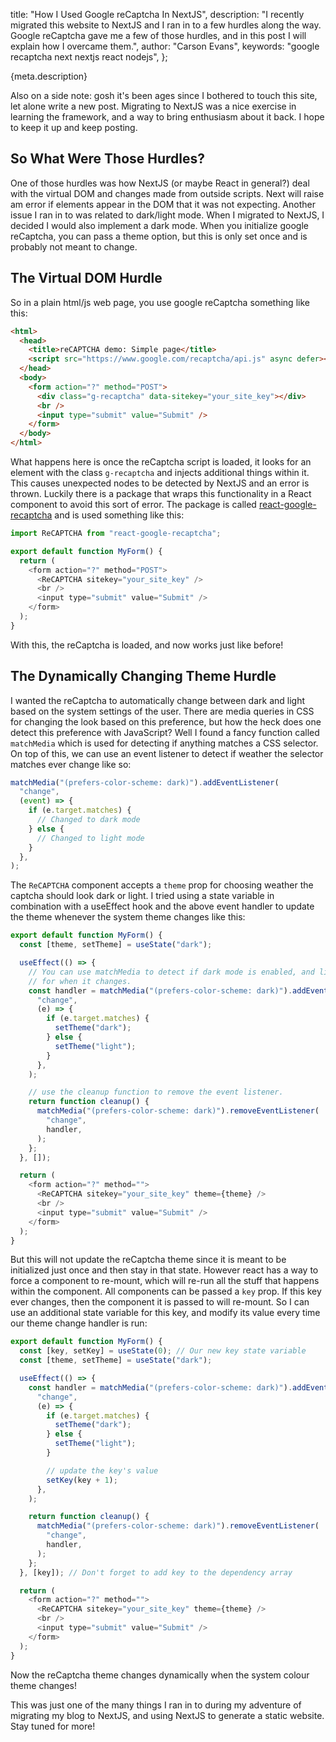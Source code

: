   title: "How I Used Google reCaptcha In NextJS",
  description:
    "I recently migrated this website to NextJS and I ran in to a few hurdles along the way. Google reCaptcha gave me a few of those hurdles, and in this post I will explain how I overcame them.",
  author: "Carson Evans",
  keywords: "google recaptcha next nextjs react nodejs",
};

{meta.description}

Also on a side note: gosh it's been ages since I bothered to touch this site,
let alone write a new post. Migrating to NextJS was a nice exercise in learning
the framework, and a way to bring enthusiasm about it back. I hope to keep it up
and keep posting.

## So What Were Those Hurdles?

One of those hurdles was how NextJS (or maybe React in general?) deal with the
virtual DOM and changes made from outside scripts. Next will raise am error if
elements appear in the DOM that it was not expecting. Another issue I ran in to
was related to dark/light mode. When I migrated to NextJS, I decided I would
also implement a dark mode. When you initialize google reCaptcha, you can pass
a theme option, but this is only set once and is probably not meant to change.

## The Virtual DOM Hurdle

So in a plain html/js web page, you use google reCaptcha something like this:

```html
<html>
  <head>
    <title>reCAPTCHA demo: Simple page</title>
    <script src="https://www.google.com/recaptcha/api.js" async defer></script>
  </head>
  <body>
    <form action="?" method="POST">
      <div class="g-recaptcha" data-sitekey="your_site_key"></div>
      <br />
      <input type="submit" value="Submit" />
    </form>
  </body>
</html>
```

What happens here is once the reCaptcha script is loaded, it looks for an
element with the class `g-recaptcha` and injects additional things within it.
This causes unexpected nodes to be detected by NextJS and an error is thrown.
Luckily there is a package that wraps this functionality in a React component to
avoid this sort of error. The package is called [react-google-recaptcha](https://www.npmjs.com/package/react-google-recaptcha)
and is used something like this:

```js
import ReCAPTCHA from "react-google-recaptcha";

export default function MyForm() {
  return (
    <form action="?" method="POST">
      <ReCAPTCHA sitekey="your_site_key" />
      <br />
      <input type="submit" value="Submit" />
    </form>
  );
}
```

With this, the reCaptcha is loaded, and now works just like before!

## The Dynamically Changing Theme Hurdle

I wanted the reCaptcha to automatically change between dark and light based on
the system settings of the user. There are media queries in CSS for changing the
look based on this preference, but how the heck does one detect this preference
with JavaScript? Well I found a fancy function called `matchMedia` which is used
for detecting if anything matches a CSS selector. On top of this, we can use
an event listener to detect if weather the selector matches ever change like so:

```js
matchMedia("(prefers-color-scheme: dark)").addEventListener(
  "change",
  (event) => {
    if (e.target.matches) {
      // Changed to dark mode
    } else {
      // Changed to light mode
    }
  },
);
```

The `ReCAPTCHA` component accepts a `theme` prop for choosing weather the
captcha should look dark or light. I tried using a state variable in combination
with a useEffect hook and the above event handler to update the theme whenever
the system theme changes like this:

```js
export default function MyForm() {
  const [theme, setTheme] = useState("dark");

  useEffect(() => {
    // You can use matchMedia to detect if dark mode is enabled, and listen
    // for when it changes.
    const handler = matchMedia("(prefers-color-scheme: dark)").addEventListener(
      "change",
      (e) => {
        if (e.target.matches) {
          setTheme("dark");
        } else {
          setTheme("light");
        }
      },
    );

    // use the cleanup function to remove the event listener.
    return function cleanup() {
      matchMedia("(prefers-color-scheme: dark)").removeEventListener(
        "change",
        handler,
      );
    };
  }, []);

  return (
    <form action="?" method="">
      <ReCAPTCHA sitekey="your_site_key" theme={theme} />
      <br />
      <input type="submit" value="Submit" />
    </form>
  );
}
```

But this will not update the reCaptcha theme since it is meant to be initialized
just once and then stay in that state. However react has a way to force a
component to re-mount, which will re-run all the stuff that happens within the
component. All components can be passed a `key` prop. If this key ever changes,
then the component it is passed to will re-mount. So I can use an additional
state variable for this key, and modify its value every time our theme change
handler is run:

```js
export default function MyForm() {
  const [key, setKey] = useState(0); // Our new key state variable
  const [theme, setTheme] = useState("dark");

  useEffect(() => {
    const handler = matchMedia("(prefers-color-scheme: dark)").addEventListener(
      "change",
      (e) => {
        if (e.target.matches) {
          setTheme("dark");
        } else {
          setTheme("light");
        }

        // update the key's value
        setKey(key + 1);
      },
    );

    return function cleanup() {
      matchMedia("(prefers-color-scheme: dark)").removeEventListener(
        "change",
        handler,
      );
    };
  }, [key]); // Don't forget to add key to the dependency array

  return (
    <form action="?" method="">
      <ReCAPTCHA sitekey="your_site_key" theme={theme} />
      <br />
      <input type="submit" value="Submit" />
    </form>
  );
}
```

Now the reCaptcha theme changes dynamically when the system colour theme
changes!

This was just one of the many things I ran in to during my adventure of migrating
my blog to NextJS, and using NextJS to generate a static website. Stay tuned
for more!
